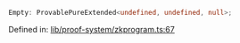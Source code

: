 ```ts
Empty: ProvablePureExtended<undefined, undefined, null>;
```

Defined in: [lib/proof-system/zkprogram.ts:67](https://github.com/o1-labs/o1js/blob/df1ff77af12d7cbbed4a6167f02815fad4f0dceb/src/lib/proof-system/zkprogram.ts#L67)
